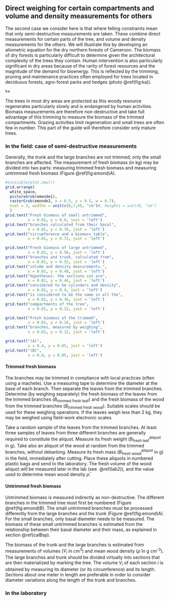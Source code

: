 

## Direct weighing for certain compartments and volume and density measurements for others

The second case we consider here is that where felling constraints mean that only semi-destructive measurements are taken. These combine direct measurements for certain parts of the tree, and volume and density measurements for the others. We will illustrate this by developing an allometric equation for the dry northern forests of Cameroon. The biomass of dry forests is particularly difficult to determine given the architectural complexity of the trees they contain. Human intervention is also particularly significant in dry areas because of the rarity of forest resources and the magnitude of the demand for bioenergy. This is reflected by the trimming, pruning and maintenance practices often employed for trees located in deciduous forests, agro-forest parks and hedges (photo \@ref(fig:ka)).

```r

ka

```

The trees in most dry areas are protected as this woody resource regenerates particularly slowly and is endangered by human activities. Biomass measurements are therefore non-destructive and take full advantage of this trimming to measure the biomass of the trimmed compartments. Grazing activities limit regeneration and small trees are often few in number. This part of the guide will therefore consider only mature trees.


### In the field: case of semi-destructive measurements

Generally, the trunk and the large branches are not trimmed; only the small branches are affected. The measurement of fresh biomass (in kg) may be divided into two parts: measuring trimmed fresh biomass and measuring untrimmed fresh biomass (Figure \@ref(fig:emond)A).


```r

#invisible(plot.new())
grid.arrange(
  white_space, 
  pictureGrob(emonde1), 
  rasterGrob(emonde2, x = 0.5, y = 0.5, w = 0.7), 
  ncol = 3, widths = unit(c(8,7,6), "cm")#, heights = unit(8, "cm") 
  )
grid.text("Fresh biomass of small untrimmed",
          x = 0.01, y = 0.8, just = 'left')
grid.text("branches calculated from their basal",
          x = 0.01, y = 0.76, just = 'left')
grid.text("circumference and a biomass table",
          x = 0.01, y = 0.72, just = 'left')

grid.text("Fresh biomass of large untrimmed",
          x = 0.01, y = 0.56, just = 'left')
grid.text("branches and trunk, calculated from",
          x = 0.01, y = 0.52, just = 'left')
grid.text("volume and density measurements.",
          x = 0.01, y = 0.48, just = 'left')
grid.text("Hypotheses: the sections cut are",
          x = 0.01, y = 0.44, just = 'left')
grid.text("considered to be cylinders and density",
          x = 0.01, y = 0.4, just = 'left')
grid.text("is considered to be the same in all the",
          x = 0.01, y = 0.36, just = 'left')
grid.text("compartments of the tree",
          x = 0.01, y = 0.32, just = 'left')

grid.text("Fresh biomass of the trimmed",
          x = 0.01, y = 0.16, just = 'left')
grid.text("branches, measured by weighing",
          x = 0.01, y = 0.12, just = 'left')

grid.text("(A)",
          x = 0.4, y = 0.85, just = 'left')
grid.text("(B)",
          x = 0.8, y = 0.85, just = 'left')

```


#### Trimmed fresh biomass

The branches may be trimmed in compliance with local practices (often using a machete). Use a measuring tape to determine the diameter at the base of each branch. Then separate the leaves from the trimmed branches. Determine (by weighing separately) the fresh biomass of the leaves from the trimmed branches ($B_{\text{trimmed fresh leaf}}$) and the fresh biomass of the wood from the trimmed branches ($B_{\text{trimmed fresh wood}}$). Suitable scales should be used for these weighing operations. If the leaves weigh less than 2 kg, they may be weighed using field-work electronic scales.

Take a random sample of the leaves from the trimmed branches. At least three samples of leaves from three different branches are generally required to constitute the aliquot. Measure its fresh weight ($B_{\text{fresh leaf}}^{\text{aliquot}}$ in g). Take also an aliquot of the wood at random from the trimmed branches, without debarking. Measure its fresh mass ($B_{\text{fresh wood}}^{\text{aliquot}}$ in g) in the field, immediately after cutting. Place these aliquots in numbered plastic bags and send to the laboratory. The fresh volume of the wood aliquot will be measured later in the lab (see \S\ \@ref(lab2)), and the value used to determine mean wood density $\bar{\rho}$.


#### Untrimmed fresh biomass

Untrimmed biomass is measured indirectly as non-destructive. The different branches in the trimmed tree must first be numbered (Figure \@ref(fig:emond)B). The small untrimmed branches must be processed differently from the large branches and the trunk (Figure \@ref(fig:emond)A). For the small branches, only basal diameter needs to be measured. The biomass of these small untrimmed branches is estimated from the relationship between their basal diameter and their mass, as explained in section \@ref(calBsp).

The biomass of the trunk and the large branches is estimated from measurements of volumes ($V_i$ in cm^3^) and mean wood density ($\bar{\rho}$ in g\ cm^-3^). The large branches and trunk should be divided virtually into sections that are then materialized by marking the tree. The volume $V_i$ of each section $i$ is obtained by measuring its diameter (or its circumference) and its length. Sections about one meter in length are preferable in order to consider diameter variations along the length of the trunk and branches.


### In the laboratory {#lab2}




